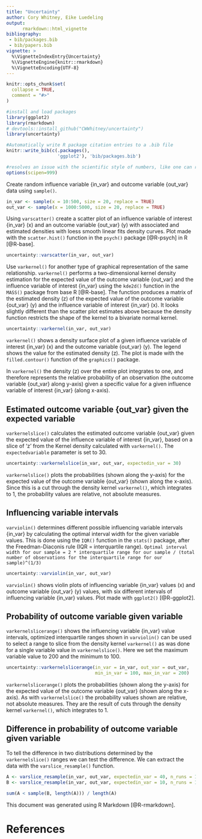 ```yaml
---
title: "Uncertainty"
author: Cory Whitney, Eike Luedeling 
output:
      rmarkdown::html_vignette
bibliography:
 - bib/packages.bib
 - bib/papers.bib
vignette: >
  %\VignetteIndexEntry{Uncertainty}
  %\VignetteEngine{knitr::rmarkdown}
  %\VignetteEncoding{UTF-8}
---
```


<!-- Print pdf and word versions -->
<!-- rmarkdown::render("uncertainty-vignette.Rmd", output_format = "pdf_document") -->
<!-- rmarkdown::render("uncertainty-vignette.Rmd", output_format = "word_document") -->

```r
knitr::opts_chunk$set(
  collapse = TRUE,
  comment = "#>"
)
```

```r
#install and load packages
library(ggplot2)
library(rmarkdown)
# devtools::install_github("CWWhitney/uncertainty")
library(uncertainty)

#Automatically write R package citation entries to a .bib file
knitr::write_bib(c(.packages(), 
                   'ggplot2'), 'bib/packages.bib')

#resolves an issue with the scientific style of numbers, like one can read inside this answer from @Paul Hiemstra: https://stackoverflow.com/a/25947542/4061993 from the documentation of ?options:
options(scipen=999)
```

Create random influence variable {in_var} and outcome variable {out_var} data using `sample()`. 

```r
in_var <- sample(x = 10:500, size = 20, replace = TRUE)
out_var <- sample(x = 1000:5000, size = 20, replace = TRUE)
```

Using `varscatter()` create a scatter plot of an influence variable of interest {in_var} (x) and an outcome variable {out_var} (y) with associated and estimated densities with loess smooth linear fits density curves. Plot made with the `scatter.hist()` function in the `psych()` package [@R-psych] in R [@R-base].  

```r
uncertainty::varscatter(in_var, out_var)
```

Use `varkernel()` for another type of graphical representation of the same relationship. `varkernel()` performs a two-dimensional kernel density estimation for the expected value of the outcome variable {out_var} and the influence variable of interest {in_var} using the `kde2d()` function in the `MASS()` package from base R [@R-base]. The function produces a matrix of the estimated density (z) of the expected value of the outcome variable {out_var} (y) and the influence variable of interest {in_var} (x). It looks slightly different than the scatter plot estimates above because the density function restricts the shape of the kernel to a bivariate normal kernel.

```r
uncertainty::varkernel(in_var, out_var)
```

`varkernel()` shows a density surface plot of a given influence variable of interest {in_var} (x) and the outcome variable {out_var} (y). The legend shows the value for the estimated density (z). The plot is made with the `filled.contour()` function of the `graphics()` package.

In `varkernel()` the density (z) over the entire plot integrates to one, and therefore represents the relative probability of an observation (the outcome variable {out_var} along y-axis) given a specific value for a given influence variable of interest {in_var} (along x-axis). 

## Estimated outcome variable {out_var} given the expected variable

`varkernelslice()` calculates the estimated outcome variable {out_var} given the expected value of the influence variable of interest {in_var}, based on a slice of 'z' from the Kernel density calculated with `varkernel()`. The `expectedvariable` parameter is set to 30.

```r
uncertainty::varkernelslice(in_var, out_var, expectedin_var = 30)
```

`varkernelslice()` plots the probabilities (shown along the y-axis) for the expected value of the outcome variable {out_var} (shown along the x-axis). Since this is a cut through the density kernel `varkernel()`, which integrates to 1, the probability values are relative, not absolute measures.

## Influencing variable intervals

`varviolin()` determines different possible influencing variable intervals {in_var} by calculating the optimal interval width for the given variable values. This is done using the `IQR()` function in the `stats()` package, after the Freedman-Diaconis rule (IQR = interquartile range).
`Optimal interval width for our sample = 2 * interquartile range for our sample / (total number of observations for the interquartile range for our sample)^(1/3)`

```r
uncertainty::varviolin(in_var, out_var)
```

`varviolin()` shows violin plots of influencing variable {in_var} values (x) and outcome variable {out_var} (y) values, with six different intervals of influencing variable {in_var} values. Plot made with `ggplot2()` [@R-ggplot2].

## Probability of outcome variable given variable

`varkernelslicerange()` shows the influencing variable {in_var} value intervals, optimized interquartile ranges shown in `varviolin()` can be used to select a range to slice from the density kernel `varkernel()` as was done for a single variable value in `varkernelslice()`. Here we set the maximum variable value to 200 and the minimum to 100.

```r
uncertainty::varkernelslicerange(in_var = in_var, out_var = out_var, 
                                 min_in_var = 100, max_in_var = 200)
```

`varkernelslicerange()` plots the probabilities (shown along the y-axis) for the expected value of the outcome variable {out_var} (shown along the x-axis). As with `varkernelslice()` the probability values shown are relative, not absolute measures. They are the result of cuts through the density kernel `varkernel()`, which integrates to 1. 

## Difference in probability of outcome variable given variable

To tell the difference in two distributions determined by the `varkernelslice()` ranges we can test the difference. We can extract the data with the `varslice_resample()` function.

```r

A <- varslice_resample(in_var, out_var, expectedin_var = 40, n_runs = 10)
B <- varslice_resample(in_var, out_var, expectedin_var = 10, n_runs = 10)

sum(A < sample(B, length(A))) / length(A)

```

This document was generated using R Markdown [@R-rmarkdown].

# References
